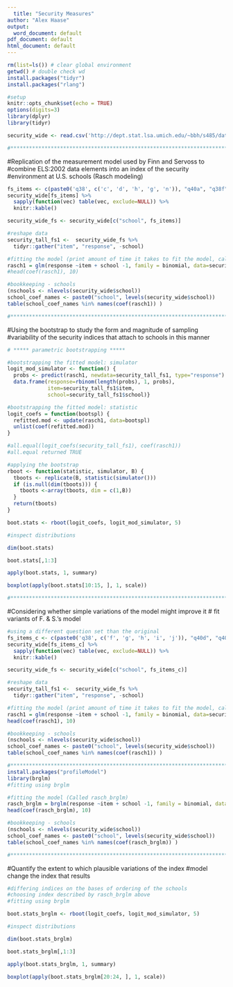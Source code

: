 ```yaml
---
  title: "Security Measures"
author: "Alex Haase"
output:
  word_document: default
pdf_document: default
html_document: default
---
```

```r

rm(list=ls()) # clear global environment
getwd() # double check wd
install.packages("tidyr")
install.packages("rlang")

#setup
knitr::opts_chunk$set(echo = TRUE)
options(digits=3)
library(dplyr)
library(tidyr)

security_wide <- read.csv('http://dept.stat.lsa.umich.edu/~bbh/s485/data/security_wide.csv')

#**********************************************************************************
```
#Replication of the measurement model used by Finn and Servoss to
#combine ELS:2002 data elements into an index of the security 
#environment at U.S. schools (Rasch modeling)

```r
fs_items <- c(paste0('q38', c('c', 'd', 'h', 'g', 'n')), "q40a", "q38f")
security_wide[fs_items] %>%
  sapply(function(vec) table(vec, exclude=NULL)) %>%
  knitr::kable()

security_wide_fs <- security_wide[c("school", fs_items)]

#reshape data
security_tall_fs1 <-  security_wide_fs %>% 
  tidyr::gather("item", "response", -school)

#fitting the model (print amount of time it takes to fit the model, called rasch1)
rasch1 = glm(response ~item + school -1, family = binomial, data=security_tall_fs1)
#head(coef(rasch1), 10)

#bookkeeping - schools
(nschools <- nlevels(security_wide$school))
school_coef_names <- paste0("school", levels(security_wide$school))
table(school_coef_names %in% names(coef(rasch1)) )

#**********************************************************************************
```
#Using the bootstrap to study the form and magnitude of sampling 
#variability of the security indices that attach to schools in this manner
```r
# ***** parametric bootstrapping *****

#bootstrapping the fitted model: simulator
logit_mod_simulator <- function() {
  probs <- predict(rasch1, newdata=security_tall_fs1, type="response")
  data.frame(response=rbinom(length(probs), 1, probs), 
             item=security_tall_fs1$item, 
             school=security_tall_fs1$school)}

#bootstrapping the fitted model: statistic
logit_coefs = function(bootspl) {
  refitted.mod <- update(rasch1, data=bootspl)
  unlist(coef(refitted.mod))
}

#all.equal(logit_coefs(security_tall_fs1), coef(rasch1))
#all.equal returned TRUE

#applying the bootstrap
rboot <- function(statistic, simulator, B) {
  tboots <- replicate(B, statistic(simulator()))
  if (is.null(dim(tboots))) {
    tboots <-array(tboots, dim = c(1,B))
  }
  return(tboots)
}

boot.stats <- rboot(logit_coefs, logit_mod_simulator, 5)

#inspect distributions

dim(boot.stats)

boot.stats[,1:3]

apply(boot.stats, 1, summary)

boxplot(apply(boot.stats[10:15, ], 1, scale))

#**********************************************************************************
```

#Considering whether simple variations of the model might improve it
# fit variants of F. & S.'s model

```r
#using a different question set than the original
fs_items_c <- c(paste0('q38', c('f', 'g', 'h', 'i', 'j')), "q40d", "q40e")
security_wide[fs_items_c] %>%
  sapply(function(vec) table(vec, exclude=NULL)) %>%
  knitr::kable()

security_wide_fs <- security_wide[c("school", fs_items_c)]

#reshape data
security_tall_fs1 <-  security_wide_fs %>% 
  tidyr::gather("item", "response", -school)

#fitting the model (print amount of time it takes to fit the model, called rasch1)
rasch1 = glm(response ~item + school -1, family = binomial, data=security_tall_fs1)
head(coef(rasch1), 10)

#bookkeeping - schools
(nschools <- nlevels(security_wide$school))
school_coef_names <- paste0("school", levels(security_wide$school))
table(school_coef_names %in% names(coef(rasch1)) )

#**********************************************************************************
install.packages("profileModel")
library(brglm)
#fitting using brglm

#fitting the model (Called rasch_brglm)
rasch_brglm = brglm(response ~item + school -1, family = binomial, data=security_tall_fs1)
head(coef(rasch_brglm), 10)

#bookkeeping - schools
(nschools <- nlevels(security_wide$school))
school_coef_names <- paste0("school", levels(security_wide$school))
table(school_coef_names %in% names(coef(rasch_brglm)) )

#**********************************************************************************
```

#Quantify the extent to which plausible variations of the index
#model change the index that results
```r
#differing indices on the bases of ordering of the schools
#choosing index described by rasch_brglm above
#fitting using brglm

boot.stats_brglm <- rboot(logit_coefs, logit_mod_simulator, 5)

#inspect distributions

dim(boot.stats_brglm)

boot.stats_brglm[,1:3]

apply(boot.stats_brglm, 1, summary)

boxplot(apply(boot.stats_brglm[20:24, ], 1, scale))
```
